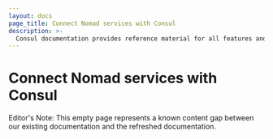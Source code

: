 ```yaml
---
layout: docs
page_title: Connect Nomad services with Consul
description: >-
  Consul documentation provides reference material for all features and options available in Consul.
---
```


# Connect Nomad services with Consul

Editor's Note: This empty page represents a known content gap between our existing documentation and the refreshed documentation.
